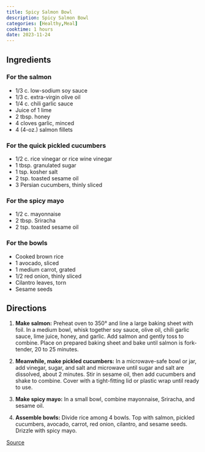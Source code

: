 ```yaml
---
title: Spicy Salmon Bowl
description: Spicy Salmon Bowl
categories: [Healthy,Meal]
cooktime: 1 hours
date: 2023-11-24
---
```


## Ingredients

### For the salmon

- 1/3 c. low-sodium soy sauce
- 1/3 c. extra-virgin olive oil
- 1/4 c. chili garlic sauce
- Juice of 1 lime
- 2 tbsp. honey
- 4 cloves garlic, minced
- 4 (4-oz.) salmon fillets

### For the quick pickled cucumbers

- 1/2 c. rice vinegar or rice wine vinegar
- 1 tbsp. granulated sugar
- 1 tsp. kosher salt
- 2 tsp. toasted sesame oil
- 3 Persian cucumbers, thinly sliced

### For the spicy mayo

- 1/2 c. mayonnaise
- 2 tbsp. Sriracha
- 2 tsp. toasted sesame oil

### For the bowls

- Cooked brown rice
- 1 avocado, sliced
- 1 medium carrot, grated
- 1/2 red onion, thinly sliced
- Cilantro leaves, torn
- Sesame seeds

## Directions

1. **Make salmon:** Preheat oven to 350° and line a large baking sheet with foil. In a medium bowl, whisk together soy sauce, olive oil, chili garlic sauce, lime juice, honey, and garlic. Add salmon and gently toss to combine. Place on prepared baking sheet and bake until salmon is fork-tender, 20 to 25 minutes.

2. **Meanwhile, make pickled cucumbers:** In a microwave-safe bowl or jar, add vinegar, sugar, and salt and microwave until sugar and salt are dissolved, about 2 minutes. Stir in sesame oil, then add cucumbers and shake to combine. Cover with a tight-fitting lid or plastic wrap until ready to use.

3. **Make spicy mayo:** In a small bowl, combine mayonnaise, Sriracha, and sesame oil.

4. **Assemble bowls:** Divide rice among 4 bowls. Top with salmon, pickled cucumbers, avocado, carrot, red onion, cilantro, and sesame seeds. Drizzle with spicy mayo.

[Source](https://www.delish.com/cooking/recipe-ideas/a26950912/spicy-salmon-bowl-recipe/)
